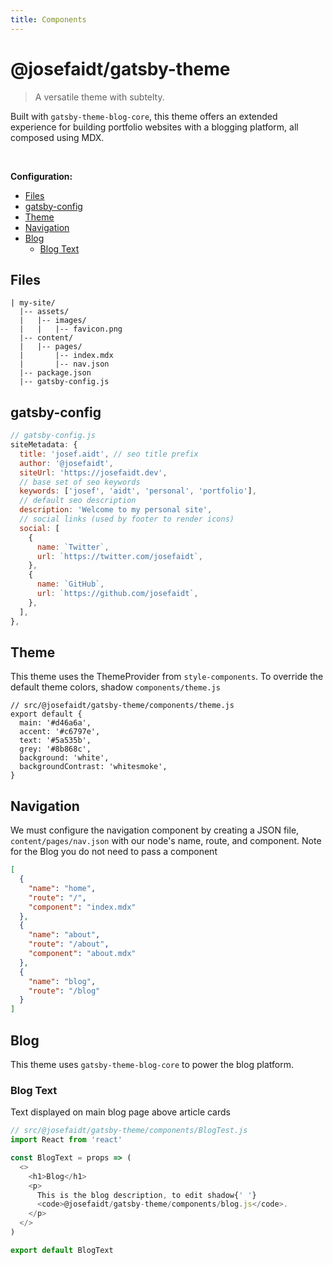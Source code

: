```yaml
---
title: Components
---
```


# @josefaidt/gatsby-theme

> A versatile theme with subtelty.

Built with `gatsby-theme-blog-core`, this theme offers an extended experience for building portfolio websites with a blogging platform, all composed using MDX.

<br />

**Configuration:**

- [Files](#files)
- [gatsby-config](#gatsby-config)
- [Theme](#theme)
- [Navigation](#navigation)
- [Blog](#blog)
  - [Blog Text](#blog-text)

## Files

```
| my-site/
  |-- assets/
  |   |-- images/
  |   |   |-- favicon.png
  |-- content/
  |   |-- pages/
  |       |-- index.mdx
  |       |-- nav.json
  |-- package.json
  |-- gatsby-config.js
```

## gatsby-config

```js
// gatsby-config.js
siteMetadata: {
  title: 'josef.aidt', // seo title prefix
  author: '@josefaidt',
  siteUrl: 'https://josefaidt.dev',
  // base set of seo keywords
  keywords: ['josef', 'aidt', 'personal', 'portfolio'],
  // default seo description
  description: 'Welcome to my personal site',
  // social links (used by footer to render icons)
  social: [
    {
      name: `Twitter`,
      url: `https://twitter.com/josefaidt`,
    },
    {
      name: `GitHub`,
      url: `https://github.com/josefaidt`,
    },
  ],
},
```

## Theme

This theme uses the ThemeProvider from `style-components`. To override the default theme colors, shadow `components/theme.js`

```
// src/@josefaidt/gatsby-theme/components/theme.js
export default {
  main: '#d46a6a',
  accent: '#c6797e',
  text: '#5a535b',
  grey: '#8b868c',
  background: 'white',
  backgroundContrast: 'whitesmoke',
}
```

## Navigation

We must configure the navigation component by creating a JSON file, `content/pages/nav.json` with our node's name, route, and component. Note for the Blog you do not need to pass a component

```json
[
  {
    "name": "home",
    "route": "/",
    "component": "index.mdx"
  },
  {
    "name": "about",
    "route": "/about",
    "component": "about.mdx"
  },
  {
    "name": "blog",
    "route": "/blog"
  }
]
```

## Blog

This theme uses `gatsby-theme-blog-core` to power the blog platform.

### Blog Text

Text displayed on main blog page above article cards

```js
// src/@josefaidt/gatsby-theme/components/BlogTest.js
import React from 'react'

const BlogText = props => (
  <>
    <h1>Blog</h1>
    <p>
      This is the blog description, to edit shadow{' '}
      <code>@josefaidt/gatsby-theme/components/blog.js</code>.
    </p>
  </>
)

export default BlogText
```
